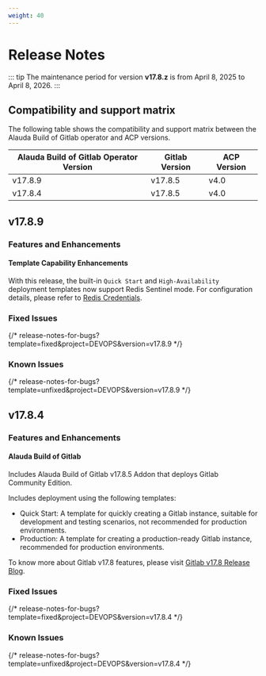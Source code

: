```yaml
---
weight: 40
---
```

# Release Notes

::: tip
The maintenance period for version **v17.8.z** is from April 8, 2025 to April 8, 2026.
:::

## Compatibility and support matrix

The following table shows the compatibility and support matrix between the Alauda Build of Gitlab operator and ACP versions.

| Alauda Build of Gitlab Operator Version | Gitlab Version |  ACP Version |
| --------------------------------- | --------------- | --------------- |
| v17.8.9                        | v17.8.5        | v4.0 |
| v17.8.4                    | v17.8.5         | v4.0 |

## v17.8.9

### Features and Enhancements

#### Template Capability Enhancements

With this release, the built-in `Quick Start` and `High-Availability` deployment templates now support Redis Sentinel mode. For configuration details, please refer to [Redis Credentials](../install/02_gitlab_credential.mdx).

### Fixed Issues

{/* release-notes-for-bugs?template=fixed&project=DEVOPS&version=v17.8.9 */}

### Known Issues

{/* release-notes-for-bugs?template=unfixed&project=DEVOPS&version=v17.8.9 */}

## v17.8.4

### Features and Enhancements

#### Alauda Build of Gitlab

Includes Alauda Build of Gitlab v17.8.5 Addon that deploys Gitlab Community Edition.

Includes deployment using the following templates:

- Quick Start: A template for quickly creating a Gitlab instance, suitable for development and testing scenarios, not recommended for production environments.
- Production: A template for creating a production-ready Gitlab instance, recommended for production environments.


To know more about Gitlab v17.8 features, please visit [Gitlab v17.8 Release Blog](https://about.gitlab.com/releases/2025/01/16/gitlab-17-8-released/).


### Fixed Issues

{/* release-notes-for-bugs?template=fixed&project=DEVOPS&version=v17.8.4 */}

### Known Issues

{/* release-notes-for-bugs?template=unfixed&project=DEVOPS&version=v17.8.4 */}
